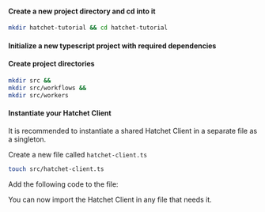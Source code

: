 
#### Create a new project directory and cd into it

```bash copy
mkdir hatchet-tutorial && cd hatchet-tutorial
```

#### Initialize a new typescript project with required dependencies

<InstallCommand withDevDependencies />

#### Create project directories

```bash copy
mkdir src &&
mkdir src/workflows &&
mkdir src/workers
```

#### Instantiate your Hatchet Client

It is recommended to instantiate a shared Hatchet Client in a separate file as a singleton.

Create a new file called `hatchet-client.ts`

```bash copy
touch src/hatchet-client.ts
```

Add the following code to the file:

<Snippet src={snippets.typescript.hatchet_client.create_client} />

You can now import the Hatchet Client in any file that needs it.
